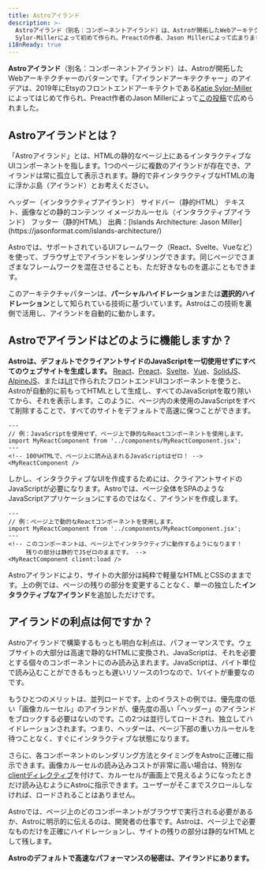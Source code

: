 ```yaml
---
title: Astroアイランド
description: >-
  Astroアイランド（別名：コンポーネントアイランド）は、Astroが開拓したWebアーキテクチャーのパターンの1つです。「アイランドアーキテクチャ」は、2019年にEtsyのフロントエンドアーキテクトKatie
  Sylor-Millerによって初めて作られ、Preactの作者、Jason Millerによって広まりました。
i18nReady: true
---
```



**Astroアイランド**（別名：コンポーネントアイランド）は、Astroが開拓したWebアーキテクチャーのパターンです。「アイランドアーキテクチャー」のアイデアは、2019年にEtsyのフロントエンドアーキテクトである[Katie Sylor-Miller](https://twitter.com/ksylor)によってはじめて作られ、Preact作者のJason Millerによって[この投稿](https://jasonformat.com/islands-architecture/)で広められました。

## Astroアイランドとは？

「Astroアイランド」とは、HTMLの静的なページ上にあるインタラクティブなUIコンポーネントを指します。1つのページに複数のアイランドが存在でき、アイランドは常に孤立して表示されます。静的で非インタラクティブなHTMLの海に浮かぶ島（アイランド）とお考えください。

<IslandsDiagram>
  <Fragment slot="headerApp">ヘッダー（インタラクティブアイランド）</Fragment>
  <Fragment slot="sidebarApp">サイドバー（静的HTML）</Fragment>
  <Fragment slot="main">
      テキスト、画像などの静的コンテンツ
  </Fragment>
  <Fragment slot="carouselApp">イメージカルーセル（インタラクティブアイランド）</Fragment>
  <Fragment slot="footer">フッター（静的HTML）</Fragment>
  <Fragment slot="source">出典：[Islands Architecture: Jason Miller](https://jasonformat.com/islands-architecture/)</Fragment>
</IslandsDiagram>

Astroでは、サポートされているUIフレームワーク（React、Svelte、Vueなど）を使って、ブラウザ上でアイランドをレンダリングできます。同じページでさまざまなフレームワークを混在させることも、ただ好きなものを選ぶこともできます。

このアーキテクチャパターンは、**パーシャルハイドレーション**または**選択的ハイドレーション**として知られている技術に基づいています。Astroはこの技術を裏側で活用し、アイランドを自動的に動かします。

## Astroでアイランドはどのように機能しますか？

**Astroは、デフォルトでクライアントサイドのJavaScriptを一切使用せずにすべてのウェブサイトを生成します。** [React](https://react.dev/)、[Preact](https://preactjs.com/)、[Svelte](https://svelte.dev/)、[Vue](https://vuejs.org/)、[SolidJS](https://www.solidjs.com/)、[AlpineJS](https://alpinejs.dev/)、または[Lit](https://lit.dev/)で作られたフロントエンドUIコンポーネントを使うと、Astroが自動的に前もってHTMLとして生成し、すべてのJavaScriptを取り除いてから、それを表示します。このように、ページ内の未使用のJavaScriptをすべて削除することで、すべてのサイトをデフォルトで高速に保つことができます。

```astro title="src/pages/index.astro"
---
// 例：JavaScriptを使用せず、ページ上で静的なReactコンポーネントを使用します。
import MyReactComponent from '../components/MyReactComponent.jsx';
---
<!-- 100%HTMLで、ページ上に読み込まれるJavaScriptはゼロ！ -->
<MyReactComponent />
```

しかし、インタラクティブなUIを作成するためには、クライアントサイドのJavaScriptが必要になります。Astroでは、ページ全体をSPAのようなJavaScriptアプリケーションにするのではなく、アイランドを作成します。

```astro title="src/pages/index.astro" ins="client:load"
---
// 例：ページ上で動的なReactコンポーネントを使用します。
import MyReactComponent from '../components/MyReactComponent.jsx';
---
<!-- このコンポーネントは、ページ上でインタラクティブに動作するようになります！
     残りの部分は静的でJSゼロのままです。 -->
<MyReactComponent client:load />
```

Astroアイランドにより、サイトの大部分は純粋で軽量なHTMLとCSSのままです。上の例では、ページの残りの部分を変更することなく、単一の独立した**インタラクティブなアイランド**を追加しただけです。

## アイランドの利点は何ですか？

Astroアイランドで構築するもっとも明白な利点は、パフォーマンスです。ウェブサイトの大部分は高速で静的なHTMLに変換され、JavaScriptは、それを必要とする個々のコンポーネントにのみ読み込まれます。JavaScriptは、バイト単位で読み込むことができるもっとも遅いリソースの1つなので、1バイトが重要なのです。

もうひとつのメリットは、並列ロードです。上のイラストの例では、優先度の低い「画像カルーセル」のアイランドが、優先度の高い「ヘッダー」のアイランドをブロックする必要はないのです。この2つは並行してロードされ、独立してハイドレーションされます。つまり、ヘッダーは、ページ下部の重いカルーセルを待つことなく、すぐにインタラクティブな状態になります。

さらに、各コンポーネントのレンダリング方法とタイミングをAstroに正確に指示できます。画像カルーセルの読み込みコストが非常に高い場合は、特別な[clientディレクティブ](/ja/reference/directives-reference/#client-directives)を付けて、カルーセルが画面上で見えるようになったときだけ読み込むようにAstroに指示できます。ユーザーがそこまでスクロールしなければ、ロードされることはありません。

Astroでは、ページ上のどのコンポーネントがブラウザで実行される必要があるか、Astroに明示的に伝えるのは、開発者の仕事です。Astroは、ページ上で必要なものだけを正確にハイドレーションし、サイトの残りの部分は静的なHTMLとして残します。

**Astroのデフォルトで高速なパフォーマンスの秘密は、アイランドにあります。**
